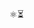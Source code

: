 

<div className='w-full text-center text-5xl mt-10'>⚛️⏳</div>

# <Title/>

<Card className='pb-4 mt-10'>

## <a href='#Intro' id="Intro">👋 Introduction</a>

<p align="center">
  <a href="#" type="button" onClick={()=>{ toast.info("Here is the demo page! 🎉") }}>🎬 Demo</a>
  <span> · </span>
  <a href="https://github.com/HK-SHAO/react-client-async" target="_blank">🌟 GitHub</a>
  <span> · </span>
  <a href="https://www.npmjs.com/package/react-client-async" target="_blank">📦 Package</a>
</p>

This package helps you use async function **<u>without</u>** the need to migrate to `⚛️ React 19` and server-side rendering! 

- ✨ Supports utility hooks to create and render async tasks.
- ✨ Supports `AbortSignal` and automatic abort on re-render.

## <a href='#Install' id="Install">🚀 Install</a>


```bash
npm i react-client-async
```

</Card>

<Card className='mt-10 pb-8'>

## <a href='#useAsync' id="useAsync">✅ `useAsync` Hook</a>

You can use the `useAsync` hook to create a task.

```tsx
console.log(useAsync(fn, args, options));
```

<UseAsyncDemo />

</Card>

<Card className='mt-10 pb-8'>

## <a href='#Async' id="Async">✅ `Async` Component</a>

You can use the `Async` to render an async component.

```tsx
<Async
  $fc={fc} // may be an async function component
  $waiting={waiting} // waiting component
  $fallback={fallback} // fallback component
  {...props} // props for the function component
/>
```

<AsyncDemo />

</Card>

<Card className='mt-10 pb-8'>

## <a href='#RecursiveDemo' id="RecursiveDemo">🎬 `Demo` of Recursive Async Component</a>

Easy to `wrap` a recursive async component and memoize it.

```tsx
const Rec = wrap<{ n: number }>(
  async ({ [$signal]: signal, n }) =>
    // break the recursion
    (n <= 0) ? 0 : (
    // delay and recursion
      <>
        {await delay(99, signal)}
        {n} <Rec n={n - 1} /> {n}
      </>
    )
);
```

<RecursiveAsyncDemo />

</Card>


<Card className='mt-10 pb-2 mb-10'>

## <a href='#Next' id="Next">⏳ What is Next?</a>

- ⏳ `useAsyncIterable` hook
- ⏳ `AsyncIterable` component

```tsx
async function* IterableComponent() {
  yield* OtherIterableComponent();
  yield  await component1();
  yield  await component2();
  yield  <div>...</div>;
}
```

- 🌟 Star this repo if you like it! 🤩🤩🤩
- 👉 [github.com/hk-shao/react-client-async](https://github.com/HK-SHAO/react-client-async)

Looking forward to your feedback or contribution! 🚀🚀🚀

</Card>
